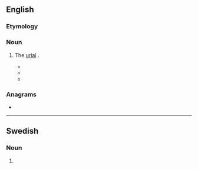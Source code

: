 ==English==

===Etymology===
{{rfe|en}}

===Noun===
{{en-noun|arkars}}

# {{lb|en|dated}} The [[urial]] {{gloss|subspecies of sheep}}.
#* {{quote-book|title=Through the Heart of Asia: Over the Pamïr to India|author=Gabriel Bonvalot|year=1889|passage=Above us we can see flocks of '''''arkars''''' (wild sheep), which gaze down upon us. Our presence surprises but does not apparently alarm them.}}
#* {{quote-book|passage=Among the other animals of the Pamirian fauna appeared wolves and foxes, and flocks of those large wild sheep with gnarled and gracefully curved horns, which are known to the natives as '''arkars'''. High in the sky flew the vultures, bearded and unbearded, and amid the clouds of white vapor we left behind us were many crows and pigeons and turtledoves and wagtails.|title=A Special Correspondent|year=1894|author=Jules Verne}}
#* {{quote-book|title=Wild oxen, sheep & goats of all lands, living and extinct|page=195|author=Richard Lydekker|year=1898|passage=When lying down '''arkars''' nearly always keep the head erect, as if on the lookout, and when sleeping they lie with the neck outstretched.}}

===Anagrams===
* {{anagrams|en|a=aakrrs|Sarkar|kraars|sarkar}}

----

==Swedish==

===Noun===
{{head|sv|noun form}}

# {{sv-noun-form-indef-gen-pl|ark}}